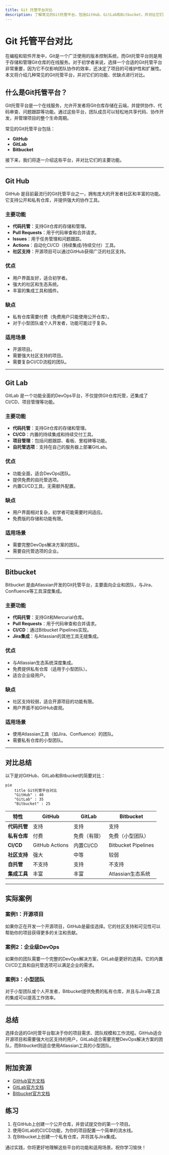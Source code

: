 ```yaml
---
title: Git 托管平台对比
description: 了解常见的Git托管平台，包括GitHub、GitLab和Bitbucket，并对比它们的功能、优缺点及适用场景。
---
```


# Git 托管平台对比

在编程和软件开发中，Git是一个广泛使用的版本控制系统，而Git托管平台则是用于存储和管理Git仓库的在线服务。对于初学者来说，选择一个合适的Git托管平台非常重要，因为它不仅影响团队协作的效率，还决定了项目的可维护性和扩展性。本文将介绍几种常见的Git托管平台，并对它们的功能、优缺点进行对比。

## 什么是Git托管平台？

Git托管平台是一个在线服务，允许开发者将Git仓库存储在云端，并提供协作、代码审查、问题跟踪等功能。通过这些平台，团队成员可以轻松地共享代码、协作开发，并管理项目的整个生命周期。

常见的Git托管平台包括：

- **GitHub**
- **GitLab**
- **Bitbucket**

接下来，我们将逐一介绍这些平台，并对比它们的主要功能。

---

## Git Hub

GitHub 是目前最流行的Git托管平台之一，拥有庞大的开发者社区和丰富的功能。它支持公开和私有仓库，并提供强大的协作工具。

### 主要功能

- **代码托管**：支持Git仓库的存储和管理。
- **Pull Requests**：用于代码审查和合并请求。
- **Issues**：用于任务管理和问题跟踪。
- **Actions**：自动化CI/CD（持续集成/持续交付）工具。
- **社区支持**：开源项目可以通过GitHub获得广泛的社区支持。

### 优点

- 用户界面友好，适合初学者。
- 强大的社区和生态系统。
- 丰富的集成工具和插件。

### 缺点

- 私有仓库需要付费（免费用户只能使用公开仓库）。
- 对于小型团队或个人开发者，功能可能过于复杂。

### 适用场景

- 开源项目。
- 需要强大社区支持的项目。
- 需要复杂CI/CD流程的团队。

---

## Git Lab

GitLab 是一个功能全面的DevOps平台，不仅提供Git仓库托管，还集成了CI/CD、项目管理等功能。

### 主要功能

- **代码托管**：支持Git仓库的存储和管理。
- **CI/CD**：内置的持续集成和持续交付工具。
- **项目管理**：包括问题跟踪、看板、里程碑等功能。
- **自托管选项**：支持在自己的服务器上部署GitLab。

### 优点

- 功能全面，适合DevOps团队。
- 提供免费的自托管选项。
- 内置CI/CD工具，无需额外配置。

### 缺点

- 用户界面相对复杂，初学者可能需要时间适应。
- 免费版的存储和功能有限。

### 适用场景

- 需要完整DevOps解决方案的团队。
- 需要自托管选项的企业。

---

## Bitbucket

Bitbucket 是由Atlassian开发的Git托管平台，主要面向企业和团队，与Jira、Confluence等工具深度集成。

### 主要功能

- **代码托管**：支持Git和Mercurial仓库。
- **Pull Requests**：用于代码审查和合并请求。
- **CI/CD**：通过Bitbucket Pipelines实现。
- **Jira集成**：与Atlassian的其他工具无缝集成。

### 优点

- 与Atlassian生态系统深度集成。
- 免费提供私有仓库（适用于小型团队）。
- 适合企业级用户。

### 缺点

- 社区支持较弱，适合开源项目的功能有限。
- 用户界面不如GitHub直观。

### 适用场景

- 使用Atlassian工具（如Jira、Confluence）的团队。
- 需要私有仓库的小型团队。

---

## 对比总结

以下是对GitHub、GitLab和Bitbucket的简要对比：

```mermaid
pie
    title Git托管平台对比
    "GitHub" : 40
    "GitLab" : 35
    "Bitbucket" : 25
```

| 特性            | GitHub          | GitLab          | Bitbucket       |
|-----------------|-----------------|-----------------|-----------------|
| **代码托管**    | 支持            | 支持            | 支持            |
| **私有仓库**    | 付费            | 免费（有限）    | 免费（小型团队）|
| **CI/CD**       | GitHub Actions  | 内置CI/CD       | Bitbucket Pipelines |
| **社区支持**    | 强大            | 中等            | 较弱            |
| **自托管**      | 不支持          | 支持            | 不支持          |
| **集成工具**    | 丰富            | 丰富            | Atlassian生态系统|

---

## 实际案例

### 案例1：开源项目

如果你正在开发一个开源项目，GitHub是最佳选择。它的社区支持和可见性可以帮助你的项目获得更多的关注和贡献。

### 案例2：企业级DevOps

如果你的团队需要一个完整的DevOps解决方案，GitLab是更好的选择。它的内置CI/CD工具和自托管选项可以满足企业的需求。

### 案例3：小型团队

对于小型团队或个人开发者，Bitbucket提供免费的私有仓库，并且与Jira等工具的集成可以提高工作效率。

---

## 总结

选择合适的Git托管平台取决于你的项目需求、团队规模和工作流程。GitHub适合开源项目和需要强大社区支持的用户，GitLab适合需要完整DevOps解决方案的团队，而Bitbucket则适合使用Atlassian工具的小型团队。

---

## 附加资源

- [GitHub官方文档](https://docs.github.com/)
- [GitLab官方文档](https://docs.gitlab.com/)
- [Bitbucket官方文档](https://support.atlassian.com/bitbucket-cloud/)

## 练习

1. 在GitHub上创建一个公开仓库，并尝试提交你的第一个项目。
2. 使用GitLab的CI/CD功能，为你的项目配置一个简单的流水线。
3. 在Bitbucket上创建一个私有仓库，并将其与Jira集成。

通过实践，你将更好地理解这些平台的功能和适用场景。祝你学习愉快！